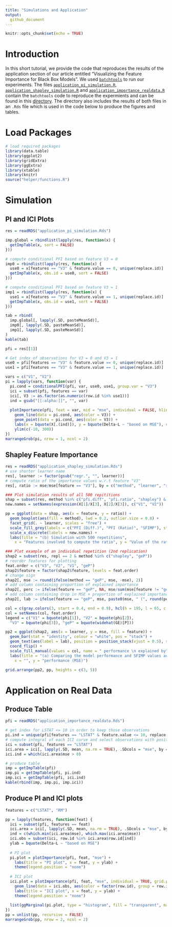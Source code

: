 ```yaml
---
title: "Simulations and Application"
output: 
  github_document
---
```


```r
knitr::opts_chunk$set(echo = TRUE)
```

# Introduction

In this short tutorial, we provide the code that reproduces the results of the application section of our article entitled "Visualizing the Feature Importance for Black Box Models".
We used [`batchtools`](https://github.com/mllg/batchtools) to run our experiments. 
The files [`application_pi_simulation.R`](https://github.com/giuseppec/featureImportance/blob/master/ecml-demo/application_pi_simulation.R), [`application_shapley_simulation.R`](https://github.com/giuseppec/featureImportance/blob/master/ecml-demo/application_shapley_simulation.R) and [`application_importance_realdata.R`](https://github.com/giuseppec/featureImportance/blob/master/ecml-demo/application_importance_realdata.R) contain the `batchtools` code to reproduce the expermients and can be found in this [directory](https://github.com/giuseppec/featureImportance/tree/master/ecml-demo).
The directory also includes the results of both files in an `.Rds` file which is used in the code below to produce the figures and tables.

# Load Packages
```r
# load required packages
library(data.table)
library(ggplot2)
library(gridExtra)
library(ggExtra)
library(xtable)
library(knitr)
source("helper/functions.R")
```

# Simulation

## PI and ICI Plots

```r
res = readRDS("application_pi_simulation.Rds")

imp.global = rbindlist(lapply(res, function(x) {
  getImpTable(x, sort = FALSE)
}))

# compute conditional PFI based on feature V3 = 0
imp0 = rbindlist(lapply(res, function(x) {
  use0 = x[features == "V3" & feature.value == 0, unique(replace.id)]
  getImpTable(x, obs.id = use0, sort = FALSE)
}))

# compute conditional PFI based on feature V3 = 1
imp1 = rbindlist(lapply(res, function(x) {
  use1 = x[features == "V3" & feature.value == 1, unique(replace.id)]
  getImpTable(x, obs.id = use1, sort = FALSE)
}))

tab = rbind(
  imp.global[, lapply(.SD, pasteMeanSd)],
  imp0[, lapply(.SD, pasteMeanSd)],
  imp1[, lapply(.SD, pasteMeanSd)]
)
kable(tab)
```

```r
pfi = res[[1]]

# Get index of observations for V3 = 0 and V3 = 1
use0 = pfi[features == "V3" & feature.value == 0, unique(replace.id)]
use1 = pfi[features == "V3" & feature.value == 1, unique(replace.id)]

vars = c("V1", "V2")
pi = lapply(vars, function(var) {
  pi.cond = conditionalPFI(pfi, var, use0, use1, group.var = "V3")
  ici = subset(pfi, features == var)
  ici[, V3 := as.factor(as.numeric(row.id %in% use1))]
  ind = gsub("[[:alpha:]]", "", var)
  
  plotImportance(pfi, feat = var, mid = "mse", individual = FALSE, hline = FALSE) +
    geom_line(data = pi.cond, aes(color = V3)) +
    geom_point(data = pi.cond, aes(color = V3)) +
    labs(x = bquote(X[.(ind)]), y = bquote(Delta~L ~ "based on MSE"), color = bquote(X[3])) +
    ylim(c(-10, 300))
})
marrangeGrob(pi, nrow = 1, ncol = 2)
```


## Shapley Feature Importance

```r
res = readRDS("application_shapley_simulation.Rds")
# use shorter learner name
res[, learner := factor(gsub("regr.", "", learner))]
# compute ratio of the importance values w.r.t feature "V3"
res[, ratio := mse/mse[feature == "V3"], by = c("method", "learner", "repl")]

### Plot simulation results of all 500 repititions
shap = subset(res, method %in% c("pfi.diff", "pfi.ratio", "shapley") & feature != "V3")
new.names = setNames(expression(X[1]/X[3], X[2]/X[3]), c("V1", "V2"))

pp = ggplot(data = shap, aes(x = feature, y = ratio)) + 
  geom_boxplot(aes(fill = method), lwd = 0.2, outlier.size = 0.8) + 
  facet_grid(. ~ learner, scales = "free") +
  scale_fill_grey(labels = c("PFI (Diff.)", "PFI (Ratio)", "SFIMP"), start = 0.4, end = 0.9) +
  scale_x_discrete(labels = new.names) +
  labs(title = "(b) Simulation with 500 repetitions", 
    x = "Features involved to compute the ratio", y = "Value of the ratio")

### Plot example of an individual repetition (2nd replication)
shap2 = subset(res, repl == 2 & method %in% c("shapley", "geP"))
# reorder features for plotting
feat.order = c("V3", "V2", "V1", "geP")
shap2$feature = factor(shap2$feature, levels = feat.order)
# change sign
shap2[, mse := round(ifelse(method == "geP", mse, -mse), 2)]
# add column containing proportion of explained importance
shap2[, perc := ifelse(feature == "geP", NA, mse/sum(mse[feature != "geP"])), by = "learner"]
# add column containing drop in MSE + proportion of explained importance
shap2[, lab := ifelse(feature == "geP", mse, paste0(mse, " (", round(perc*100, 0), "%)"))]

col = c(gray.colors(3, start = 0.4, end = 0.9), hcl(h = 195, l = 65, c = 100))
col = setNames(col, feat.order)
legend = c("V1" = bquote(phi[1]), "V2" = bquote(phi[2]), 
  "V3" = bquote(phi[3]), "geP" = bquote(widehat(GE)[P]))

pp2 = ggplot(shap2, aes(x = learner, y = mse, fill = feature)) + 
  geom_bar(stat = "identity", colour = "white", pos = "stack") + 
  geom_text(aes(label = lab), position = position_stack(vjust = 0.5), size = 3) + 
  coord_flip() + 
  scale_fill_manual(values = col, name = " performance \n explained by", labels = legend) +
  labs(title = "(a) Comparing the model performance and SFIMP values across different models", 
    x = "", y = "performance (MSE)")

grid.arrange(pp2, pp, heights = c(3, 5))
```

# Application on Real Data

## Produce Table

```r
pfi = readRDS("application_importance_realdata.Rds")

# get index for LSTAT <= 10 in order to keep those observations
pi.ind = unique(pfi[features == "LSTAT" & feature.value <= 10, replace.id])
# compute integral of each ICI curve and select observations with positive ICI integral
ici = subset(pfi, features == "LSTAT")
ici.area = ici[, lapply(.SD, mean, na.rm = TRUE), .SDcols = "mse", by = "row.id"]
ici.ind = which(ici.area$mse > 0)

# produce table
imp = getImpTable(pfi)
imp.pi = getImpTable(pfi, pi.ind)
imp.ici = getImpTable(pfi, ici.ind)
kable(rbind(imp, imp.pi, imp.ici))
```

## Produce PI and ICI plots

```r
features = c("LSTAT", "RM")

pp = lapply(features, function(feat) {
  ici = subset(pfi, features == feat)
  ici.area = ici[, lapply(.SD, mean, na.rm = TRUE), .SDcols = "mse", by = "row.id"]
  ind = c(which.min(ici.area$mse), which.max(ici.area$mse))
  ici.obs = subset(ici, row.id %in% ici.area$row.id[ind])
  ylab = bquote(Delta~L ~ "based on MSE")
  
  # PI plot
  pi.plot = plotImportance(pfi, feat, "mse") +
    labs(title = "PI plot", x = feat, y = ylab) + 
    theme(legend.position = "none")
  
  # ICI plot
  ici.plot = plotImportance(pfi, feat, "mse", individual = TRUE, grid.points = FALSE, hline = FALSE) +
    geom_line(data = ici.obs, aes(color = factor(row.id), group = row.id)) +
    labs(title = "ICI plot", x = feat, y = ylab) +
    theme(legend.position = "none")
  
  list(ggMarginal(pi.plot, type = "histogram", fill = "transparent", margins = "x"), ici.plot)
})
pp = unlist(pp, recursive = FALSE)
marrangeGrob(pp, nrow = 2, ncol = 2)
```

